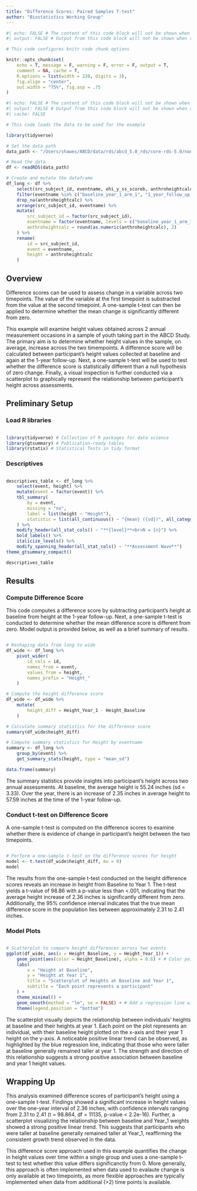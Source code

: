 ```yaml
---
title: "Difference Scores: Paired Samples T-test"
author: "Biostatistics Working Group"
---
```


```r
#| echo: FALSE # The content of this code block will not be shown when rendered
#| output: FALSE # Output from this code block will not be shown when rendered

# This code configures knitr code chunk options

knitr::opts_chunk$set(
    echo = T, message = F, warning = F, error = F, output = T,
    comment = NA, cache = T,
    R.options = list(width = 220, digits = 3),
    fig.align = "center",
    out.width = "75%", fig.asp = .75
)
```

```r
#| echo: FALSE # The content of this code block will not be shown when rendered
#| output: FALSE # Output from this code block will not be shown when rendered
#| cache: FALSE

# This code loads the data to be used for the example

library(tidyverse)

# Set the data path
data_path <- "/Users/shawes/ABCD/data/rds/abcd_5.0_rds/core-rds-5.0/non-imaging_excluding_nt_5.0.rds"

# Read the data
df <- readRDS(data_path)

# Create and mutate the dataframe
df_long <- df %>%
    select(src_subject_id, eventname, ehi_y_ss_scoreb, anthroheightcalc) %>%
    filter(eventname %in% c("baseline_year_1_arm_1", "1_year_follow_up_y_arm_1")) %>%
    drop_na(anthroheightcalc) %>%
    arrange(src_subject_id, eventname) %>%
    mutate(
        src_subject_id = factor(src_subject_id),
        eventname = factor(eventname, levels = c("baseline_year_1_arm_1", "1_year_follow_up_y_arm_1"), labels = c("Baseline", "Year_1")),
        anthroheightcalc = round(as.numeric(anthroheightcalc), 2)
    ) %>%
    rename(
        id = src_subject_id,
        event = eventname,
        height = anthroheightcalc
    )

```

## Overview
Difference scores can be used to assess change in a variable across two timepoints. The value of the variable at the first timepoint is substracted from the value at the second timepoint. A one-sample t-test can then be applied to determine whether the mean change is significantly different from zero.

This example will examine height values obtained across 2 annual measurement occasions in a sample of youth taking part in the ABCD Study. The primary aim is to determine whether height values in the sample, on average, increase across the two timempoints. A difference score will be calculated between participant's height values collected at baseline and again at the 1-year follow-up. Next, a one-sample t-test will be used to test whether the difference score is statistically different than a null hypothesis of zero change. Finally, a visual inspection is further conducted via a scatterplot to graphically represent the relationship between participant's height across assessments.

## Preliminary Setup
### Load R libraries
```r

library(tidyverse) # Collection of R packages for data science
library(gtsummary) # Publication-ready tables
library(rstatix) # Statistical Tests in tidy format

```

### Descriptives
```r

descriptives_table <- df_long %>%
    select(event, height) %>%
    mutate(event = factor(event)) %>%
    tbl_summary(
        by = event,
        missing = "no",
        label = list(height ~ "Height"),
        statistic = list(all_continuous() ~ "{mean} ({sd})", all_categorical() ~ "{p}%"),
    ) %>%
    modify_header(all_stat_cols() ~ "**{level}**<br>N = {n}") %>%
    bold_labels() %>%
    italicize_levels() %>%
    modify_spanning_header(all_stat_cols() ~ "**Assessment Wave**")
theme_gtsummary_compact()

descriptives_table

```

## Results
### Compute Difference Score
This code computes a difference score by subtracting participant's height at baseline from height at the 1-year follow-up. Next, a one-sample t-test is conducted to determine whether the mean difference score is different from zero. Model output is provided below, as well as a brief summary of results.

```r

# Reshaping data from long to wide
df_wide <- df_long %>%
    pivot_wider(
        id_cols = id,
        names_from = event,
        values_from = height,
        names_prefix = "Height_"
    )

# Compute the height difference score
df_wide <- df_wide %>%
    mutate(
        height_diff = Height_Year_1 - Height_Baseline
    )

# Calculate summary statistics for the difference score
summary(df_wide$height_diff)

# Compute summary statistics for Height by eventname
summary <- df_long %>%
    group_by(event) %>%
    get_summary_stats(height, type = "mean_sd")

data.frame(summary)

```

The summary statistics provide insights into participant's height across two annual assessments. At baseline, the average height is 55.24 inches (sd = 3.33). Over the year, there is an increase of 2.35 inches in average height to 57.59 inches at the time of the 1-year follow-up.

### Conduct t-test on Difference Score
A one-sample t-test is computed on the difference scores to examine whether there is evidence of change in participant's height between the two timepoints.
```r

# Perform a one-sample t-test on the difference scores for height
model <- t.test(df_wide$height_diff, mu = 0)
model

```

The results from the one-sample t-test conducted on the height difference scores reveals an increase in height from Baseline to Year 1. The t-test yields a t-value of 98.86 with a p-value less than <.001, indicating that the average height increase of 2.36 inches is significantly different from zero. Additionally, the 95% confidence interval indicates that the true mean difference score in the population lies between approximately 2.31 to 2.41 inches.

### Model Plots
```r

# Scatterplot to compare height differences across two events
ggplot(df_wide, aes(x = Height_Baseline, y = Height_Year_1)) +
    geom_point(aes(color = Height_Baseline), alpha = 0.6) + # Color points by event type, adjust for your data
    labs(
        x = "Height at Baseline",
        y = "Height at Year 1",
        title = "Scatterplot of Heights at Baseline and Year 1",
        subtitle = "Each point represents a participant"
    ) +
    theme_minimal() +
    geom_smooth(method = "lm", se = FALSE) + # Add a regression line without confidence interval
    theme(legend.position = "bottom")

```

The scatterplot visually depicts the relationship between individuals' heights at baseline and their heights at year 1. Each point on the plot represents an individual, with their baseline height plotted on the x-axis and their year 1 height on the y-axis. A noticeable positive linear trend can be observed, as highlighted by the blue regression line, indicating that those who were taller at baseline generally remained taller at year 1. The strength and direction of this relationship suggests a strong positive association between baseline and year 1 height values.

## Wrapping Up
This analysis examined difference scores of participant's height using a one-sample t-test. Findings showed a significant increase in height values over the one-year interval of 2.36 inches, with confidence intervals ranging from 2.31 to 2.41 (t = 98.864, df = 11135, p-value < 2.2e-16). Further, a scatterplot visualizing the relationship between baseline and Year_1 weights showed a strong positive linear trend. This suggests that participants who were taller at baseline generally remained taller at Year_1, reaffirming the consistent growth trend observed in the data.

This difference score approach used in this example quantifies the change in height values over time within a single group and uses a one-sample t-test to test whether this value differs significanctly from 0. More generally, this approach is often implemented when data used to evalaute change is only available at two timepoints, as more flexible approaches are typically implemented when data from additional (>2) time points is available.